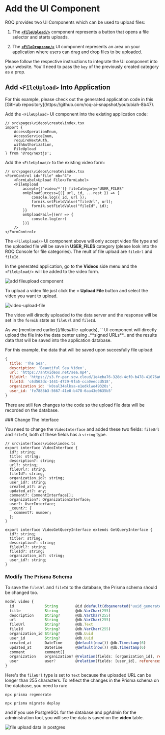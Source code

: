 

# Add the UI Component

ROQ provides two UI Components which can be used to upload files:

1. The [**`<FileUpload/>`**](/files/ui-components#fileupload) component represents a button that opens a file selector and starts uploads.

2. The [**`<FileDropzone/>`**](/files/ui-components#filedropzone) UI component represents an area on your application where users can drag and drop files to be uploaded.

Please follow the respective instructions to integrate the UI component into your website. You'll need to pass the `key` of the previously created category as a prop.


## Add `<FileUpload>` Into Application

<Callout type="info">
For this example, please check out the generated application code in this [GitHub repository](https://github.com/roq-ai-snapshot/youtubiah-8b47). 
</Callout>

Add the `<FileUpload>` UI component into the existing application code:

```tsx
// src\pages\videos\create\index.tsx
import { 
	AccessOperationEnum, 
	AccessServiceEnum, 
	requireNextAuth, 
	withAuthorization, 
	FileUpload 
} from '@roq/nextjs';
```

Add the `<FileUpload/>` to the existing video form:

```tsx
// src\pages\videos\create\index.tsx
<FormControl id="file" mb="4">
	<FormLabel>Upload File</FormLabel>
    <FileUpload 
		accept={['video/*']} fileCategory="USER_FILES"
        onUploadSuccess={({ url, id, ...rest }) => {
            console.log({ id, url });
            formik.setFieldValue("fileUrl", url);
            formik.setFieldValue("fileId", id);
        }}
		onUploadFail={(err => {
			console.log(err)
		})}
    />
</FormControl>
```

The `<FileUpload/>`  UI component above will only accept video file type and the uploaded file will be save in **USER_FILES** category (please look into the ROQ Console for file categories). The reult of file upload are `fileUrl` and `fileId`. 


In the generated application, go to the **Videos** side menu and the `<FileUpload/>` will be added to the video form.

![add fileupload component](/add-file-upload.png)

To upload a video file just click the **+ Upload File** button and select the video you want to upload.

![video-upload-file](/video-file-upload.png)

The video will directly uploaded to the data server and the response will be set in the `formik` state as `fileUrl` and `fileId`.

<Callout type="info">
As we [mentioned earlier](/files#file-uploads), `<FileUpload/>` UI component will directly upload the file into the data center using _**signed URLs**_ and the results data that will be saved into the application database. 
</Callout>

For this example, the data that will be saved upon succesfully file upload:

```js
{
  title: 'The Sea',
  description: 'Beautiful Sea Video',
  url: 'https://antvideos.net/sea.mp4',
  fileUrl: 'https://s3.fr-par.scw.cloud/1e4eba76-328d-4cf0-b478-41076a6b83b3-environment-bucket/sea-1690048762556.mp4',      
  fileId: 'c6d563dc-1441-4729-9fa5-cca0eeccd518',
  organization_id: 'k0sal34alksa-e1edklwe49320s',
  user_id: 'fe7885b3-5667-41e0-b478-6aa43e0635b5'
}
```

There are still few changes to the code so the upload file data will be recorded on the database.

<Steps>
### Change The Interface

You need to change the `VideoInterface` and added these two fields: `fileUrl` and `fileId`, both of these fields has a `string` type.

```tsx
// src\interfaces\video\index.ts
export interface VideoInterface {
  id?: string;
  title: string;
  description?: string;
  url?: string;
  fileUrl?: string,
  fileId?: string,
  organization_id?: string;
  user_id?: string;
  created_at?: any;
  updated_at?: any;
  comment?: CommentInterface[];
  organization?: OrganizationInterface;
  user?: UserInterface;
  _count?: {
    comment?: number;
  };
}

export interface VideoGetQueryInterface extends GetQueryInterface {
  id?: string;
  title?: string;
  description?: string;
  fileUrl?: string;
  fileId?: string;
  organization_id?: string;
  user_id?: string;
}
```

### Modify The Prisma Schema

To save the `fileUrl` and `fileId` to the database, the Prisma schema should be changed too.

```js
model video {
  id              String        @id @default(dbgenerated("uuid_generate_v4()")) @db.Uuid
  title           String        @db.VarChar(255)
  description     String?       @db.VarChar(255)
  url             String        @db.VarChar(255)
  fileUrl         String?       @db.Text
  fileId          String?       @db.VarChar(255)
  organization_id String?       @db.Uuid
  user_id         String?       @db.Uuid
  created_at      DateTime      @default(now()) @db.Timestamp(6)
  updated_at      DateTime      @default(now()) @db.Timestamp(6)
  comment         comment[]
  organization    organization? @relation(fields: [organization_id], references: [id], onDelete: NoAction, onUpdate: NoAction)
  user            user?         @relation(fields: [user_id], references: [id], onDelete: NoAction, onUpdate: NoAction)
}
```

Here's the `fileUrl` type is set to `Text` because the uploaded URL can be longer than 255 characters. To reflect the changes in the Prisma schema on the database, you need to run:

```shell
npx prisma regenerate

npx prisma migrate deploy
```

and if you use PostgreSQL for the database and pgAdmin for the administration tool, you will see the data is saved on the **video** table.

![file upload data in postgres](/file-upload-data-postgres.png)

</Steps>
